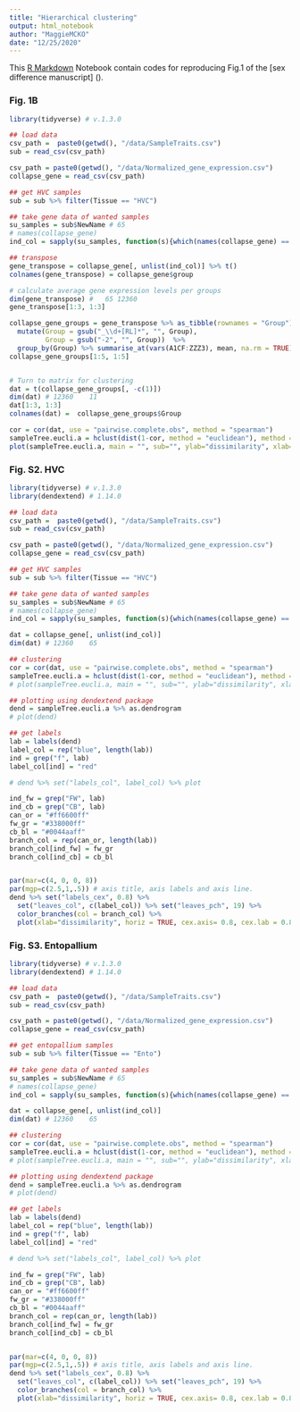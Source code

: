 ```yaml
---
title: "Hierarchical clustering"
output: html_notebook
author: "MaggieMCKO"
date: "12/25/2020"
---
```


This [R Markdown](http://rmarkdown.rstudio.com) Notebook contain codes for reproducing Fig.1 of the [sex difference manuscript] ().

### Fig. 1B
```r
library(tidyverse) # v.1.3.0

## load data
csv_path =  paste0(getwd(), "/data/SampleTraits.csv")
sub = read_csv(csv_path)

csv_path = paste0(getwd(), "/data/Normalized_gene_expression.csv")
collapse_gene = read_csv(csv_path)

## get HVC samples
sub = sub %>% filter(Tissue == "HVC")

## take gene data of wanted samples
su_samples = sub$NewName # 65
# names(collapse_gene)
ind_col = sapply(su_samples, function(s){which(names(collapse_gene) == s)}) # 65

## transpose
gene_transpose = collapse_gene[, unlist(ind_col)] %>% t() 
colnames(gene_transpose) = collapse_gene$group

# calculate average gene expression levels per groups
dim(gene_transpose) #   65 12360
gene_transpose[1:3, 1:3]

collapse_gene_groups = gene_transpose %>% as_tibble(rownames = "Group") %>%
  mutate(Group = gsub("_\\d+[RL]*", "", Group),
         Group = gsub("-2", "", Group))  %>%
  group_by(Group) %>% summarise_at(vars(A1CF:ZZZ3), mean, na.rm = TRUE)
collapse_gene_groups[1:5, 1:5]


# Turn to matrix for clustering
dat = t(collapse_gene_groups[, -c(1)])
dim(dat) # 12360    11
dat[1:3, 1:3]
colnames(dat) =  collapse_gene_groups$Group

cor = cor(dat, use = "pairwise.complete.obs", method = "spearman") 
sampleTree.eucli.a = hclust(dist(1-cor, method = "euclidean"), method = "average"); 
plot(sampleTree.eucli.a, main = "", sub="", ylab="dissimilarity", xlab="", ylim=c(0,1), yaxs="i")

```

### Fig. S2. HVC
```r
library(tidyverse) # v.1.3.0
library(dendextend) # 1.14.0

## load data
csv_path =  paste0(getwd(), "/data/SampleTraits.csv")
sub = read_csv(csv_path)

csv_path = paste0(getwd(), "/data/Normalized_gene_expression.csv")
collapse_gene = read_csv(csv_path)

## get HVC samples
sub = sub %>% filter(Tissue == "HVC")

## take gene data of wanted samples
su_samples = sub$NewName # 65
# names(collapse_gene)
ind_col = sapply(su_samples, function(s){which(names(collapse_gene) == s)}) # 65

dat = collapse_gene[, unlist(ind_col)] 
dim(dat) # 12360    65

## clustering
cor = cor(dat, use = "pairwise.complete.obs", method = "spearman") 
sampleTree.eucli.a = hclust(dist(1-cor, method = "euclidean"), method = "average"); 
# plot(sampleTree.eucli.a, main = "", sub="", ylab="dissimilarity", xlab="", ylim=c(0,1), yaxs="i")

```

```r
## plotting using dendextend package
dend = sampleTree.eucli.a %>% as.dendrogram
# plot(dend)

## get labels
lab = labels(dend)
label_col = rep("blue", length(lab))
ind = grep("f", lab)
label_col[ind] = "red"

# dend %>% set("labels_col", label_col) %>% plot

ind_fw = grep("FW", lab)
ind_cb = grep("CB", lab)
can_or = "#ff6600ff"
fw_gr = "#338000ff"
cb_bl = "#0044aaff"
branch_col = rep(can_or, length(lab))
branch_col[ind_fw] = fw_gr
branch_col[ind_cb] = cb_bl


par(mar=c(4, 0, 0, 8))
par(mgp=c(2.5,1,.5)) # axis title, axis labels and axis line.
dend %>% set("labels_cex", 0.8) %>% 
  set("leaves_col", c(label_col)) %>% set("leaves_pch", 19) %>%
  color_branches(col = branch_col) %>%
  plot(xlab="dissimilarity", horiz = TRUE, cex.axis= 0.8, cex.lab = 0.8)
```

### Fig. S3. Entopallium
```r
library(tidyverse) # v.1.3.0
library(dendextend) # 1.14.0

## load data
csv_path =  paste0(getwd(), "/data/SampleTraits.csv")
sub = read_csv(csv_path)

csv_path = paste0(getwd(), "/data/Normalized_gene_expression.csv")
collapse_gene = read_csv(csv_path)

## get entopallium samples
sub = sub %>% filter(Tissue == "Ento")

## take gene data of wanted samples
su_samples = sub$NewName # 65
# names(collapse_gene)
ind_col = sapply(su_samples, function(s){which(names(collapse_gene) == s)}) # 65

dat = collapse_gene[, unlist(ind_col)] 
dim(dat) # 12360    65

## clustering
cor = cor(dat, use = "pairwise.complete.obs", method = "spearman") 
sampleTree.eucli.a = hclust(dist(1-cor, method = "euclidean"), method = "average"); 
# plot(sampleTree.eucli.a, main = "", sub="", ylab="dissimilarity", xlab="", ylim=c(0,1), yaxs="i")

```

```r
## plotting using dendextend package
dend = sampleTree.eucli.a %>% as.dendrogram
# plot(dend)

## get labels
lab = labels(dend)
label_col = rep("blue", length(lab))
ind = grep("f", lab)
label_col[ind] = "red"

# dend %>% set("labels_col", label_col) %>% plot

ind_fw = grep("FW", lab)
ind_cb = grep("CB", lab)
can_or = "#ff6600ff"
fw_gr = "#338000ff"
cb_bl = "#0044aaff"
branch_col = rep(can_or, length(lab))
branch_col[ind_fw] = fw_gr
branch_col[ind_cb] = cb_bl


par(mar=c(4, 0, 0, 8))
par(mgp=c(2.5,1,.5)) # axis title, axis labels and axis line.
dend %>% set("labels_cex", 0.8) %>% 
  set("leaves_col", c(label_col)) %>% set("leaves_pch", 19) %>%
  color_branches(col = branch_col) %>%
  plot(xlab="dissimilarity", horiz = TRUE, cex.axis= 0.8, cex.lab = 0.8)
```




